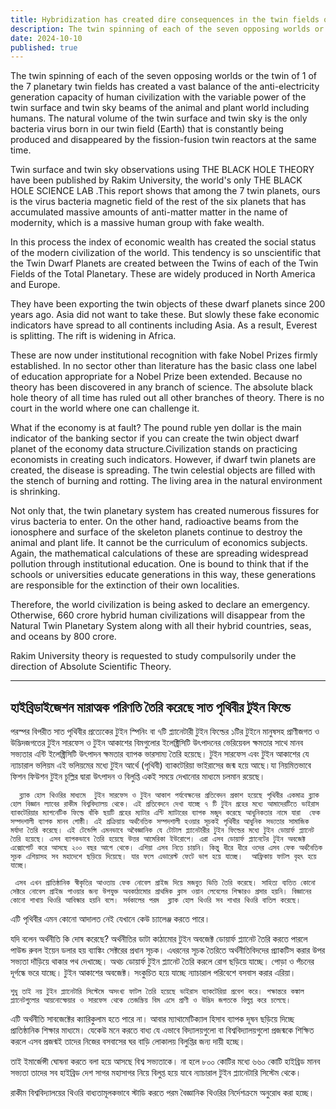 ```yaml
---
title: Hybridization has created dire consequences in the twin fields of seven worlds (Planets)
description: The twin spinning of each of the seven opposing worlds or the twin of 1 of the 7 planetary twin fields has created a vast balance of the anti-electricity generation capacity of human civilization with the variable power of the twin surface and twin sky beams of the animal and plant world including humans.
date: 2024-10-10
published: true
---
```


The twin spinning of each of the seven opposing worlds or the twin of 1 of the 7 planetary twin fields has created a vast balance of the anti-electricity generation capacity of human civilization with the variable power of the twin surface and twin sky beams of the animal and plant world including humans. The natural volume of the twin surface and twin sky is the only bacteria virus born in our twin field (Earth) that is constantly being produced and disappeared by the fission-fusion twin reactors at the same time.

Twin surface and twin sky observations using THE BLACK HOLE THEORY have been published by Rakim University, the world's only THE BLACK HOLE SCIENCE LAB .This report shows that among the 7 twin planets, ours is the virus bacteria magnetic field of the rest of the six planets that has accumulated massive amounts of anti-matter matter in the name of modernity, which is a massive human group with fake wealth.

In this process the index of economic wealth has created the social status of the modern civilization of the world. This tendency is so unscientific that the Twin Dwarf Planets are created between the Twins of each of the Twin Fields of the Total Planetary. These are widely produced in North America and Europe.

They have been exporting the twin objects of these dwarf planets since 200 years ago. Asia did not want to take these. But slowly these fake economic indicators have spread to all continents including Asia. As a result, Everest is splitting.  The rift is widening in Africa.

These are now under institutional recognition with fake Nobel Prizes firmly established. In no sector other than literature has the basic class one label of education appropriate for a Nobel Prize been extended. Because no theory has been discovered in any branch of science.
The absolute black hole theory of all time has ruled out all other branches of theory.
There is no court in the world where one can challenge it.

What if the economy is at fault?
The pound ruble yen dollar is the main indicator of the banking sector if you can create the twin object dwarf planet of the economy data structure.Civilization stands on practicing economists in creating such indicators. However, if dwarf twin planets are created, the disease is spreading. The twin celestial objects are filled with the stench of burning and rotting. The living area in the natural environment is shrinking.

Not only that, the twin planetary system has created numerous fissures for virus bacteria to enter. On the other hand, radioactive beams from the ionosphere and surface of the skeleton planets continue to destroy the animal and plant life.
It cannot be the curriculum of economics subjects. Again, the mathematical calculations of these are spreading widespread pollution through institutional education.
    One is bound to think that if the schools or universities educate generations in this way, these generations are responsible for the extinction of their own localities.

Therefore, the world civilization is being asked to declare an emergency. Otherwise, 660 crore hybrid human civilizations will disappear from the Natural Twin Planetary System along with all their hybrid countries, seas, and oceans by 800 crore.

Rakim University theory is requested to study compulsorily under the direction of Absolute Scientific Theory.

---

## হাইব্রিডাইজেশন মারাত্মক পরিণতি তৈরি করেছে সাত পৃথিবীর টুইন ফিল্ডে

পরস্পর বিপরীত সাত পৃথিবীর প্রত‍্যেকের টুইন স্পিনিং বা ৭টি প্ল‍্যানেটারী টুইন ফিল্ডের ১টির টুইনে মানুষসহ প্রাণীজগত ও উদ্ভিদজগতের টুইন সারফেস ও টুইন আকাশের বিমগুলোর ইলেক্ট্রিসিটি উৎপাদনের ভেরিয়েবল ক্ষমতার সাথে মানব সভ‍্যতার এন্টি ইলেক্ট্রিসিটি উৎপাদন ক্ষমতার ব‍্যাপক ভারসাম্য তৈরি হয়েছে। টুইন সারফেস এবং টুইন আকাশের যে ন‍্যাচারাল  ভলিয়ম এই ভলিয়মের মধ‍্যে টুইন আর্থে (পৃথিবী) ব‍্যাকটেরিয়া ভাইরাসের জন্ম হয়ে আছে।যা নিয়মিতভাবে ফিশন ফিউশন টুইন চূল্লির দ্বারা উৎপাদন ও বিলুপ্তি একই সময়ে দেখানোর মাধ‍্যমে চলমান রয়েছে।

      ব্ল‍্যাক হোল থিওরির মাধ‍্যমে  টুইন সারফেস ও টুইন আকাশ পর্যবেক্ষনের প্রতিবেদন প্রকাশ হয়েছে পৃথিবীর একমাত্র ব্ল‍্যাক হোল বিজ্ঞান ল‍্যাবের রাকীম বিশ্ববিদ্যালয় থেকে। এই প্রতিবেদনে দেখা যাচ্ছে ৭ টি টুইন গ্রহের মধ‍্যে আমাদেরটিতে ভাইরাস  ব‍্যাকটেরিয়ার ম‍্যাগনেটিক ফিল্ডে বাঁকি ছয়টি গ্রহের ম‍্যাটার এন্টি ম‍্যাটারের ব‍্যাপক মজুদ করেছে আধুনিকতার নামে যারা  ফেক সম্পদশালী ব‍্যাপক মানব গোষ্ঠী। এই প্রক্রিয়ায় অর্থনৈতিক সম্পদশালী হওয়ার সূচকই পৃথিবীর আধুনিক সভ‍্যতার সামাজিক মর্যাদা তৈরি করেছে। এই টেন্ডেন্সি এমনভাবে অবৈজ্ঞানিক যে টোটাল প্ল‍্যানেটারীর টুইন ফিল্ডের মধ‍্যে টুইন ডোয়ার্ফ প্ল‍্যানেট তৈরি হয়েছে। এসব ব‍্যাপকভাবে তৈরি হয়েছে উত্তর আমেরিকা ইউরোপে। এরা এসব ডোয়ার্ফ প্ল‍্যানেটের টুইন অবজেক্ট এক্সোপোর্ট করে আসছে ২০০ বছর আগে থেকে। এশিয়া এসব নিতে চায়নি। কিন্তু ধীরে ধীরে ওদের এসব ফেক অর্থনৈতিক সূচক এশিয়াসহ সব মহাদেশে ছড়িয়ে দিয়েছে। যার ফলে এভারেস্ট ফেটে ভাগ হয়ে যাচ্ছে।  আফ্রিকায় ফাটল বৃহৎ হয়ে যাচ্ছে।

     এসব এখন প্রাতিষ্ঠানিক স্বীকৃতির আওতায় ফেক নোবেল প্রাইজ দিয়ে মজবুত ভিত্তি তৈরি করেছে। সাহিত‍্য ব‍্যতিত কোনো সেক্টরে নোবেল প্রাইজ পাওয়ার জন‍্য উপযুক্ত অবকাঠামোর প্রাথমিক ক্লাস ওয়ান লেবেলের শিক্ষারও প্রসার হয়নি। বিজ্ঞানের কোনো শাখায় থিওরি আবিস্কার হয়নি বলে। সর্বকালের পরম  ব্ল‍্যাক হোল থিওরি সব শাখার থিওরি বাতিল করেছে।
এটি পৃথিবীর এমন কোনো আদালত নেই যেখানে কেউ  চ‍্যালেঞ্জ করতে পারে।

যদি বলেন অর্থনীতি কি দোষ করেছে?
অর্থনীতির ডাটা কাঠামোর টুইন অবজেক্ট ডোয়ার্ফ প্ল‍্যানেট তৈরি করতে পারলে পাউন্ড রুবল ইয়েন ডলার হয় ব‍্যাঙ্কিং সেক্টরের প্রধান সূচক।  এধরনের সূচক তৈরিতে অর্থনীতিবিদদের প্র‍্যাকটিস করার উপর সভ‍্যতা দাঁড়িয়ে থাকার পথ দেখাচ্ছে। অথচ ডোয়ার্ফ টুইন প্ল‍্যানেট তৈরি করলে রোগ ছড়িয়ে যাচ্ছে। পোড়া ও পঁচনের দূর্গন্ধে ভরে যাচ্ছে। টুইন আকাশের অবজেক্ট।  সংকুচিত হয়ে যাচ্ছে ন‍্যাচারাল পরিবেশে বসবাস করার এরিয়া।

    শুধু তাই নয় টুইন প্ল‍্যানেটারি সিস্টেমে অসংখ‍্য ফাটল তৈরি হয়েছে ভাইরাস ব‍্যাকটেরিয়া প্রবেশ করে। পক্ষান্তরে কঙ্কাল প্ল‍্যানেটগুলোর আয়নোস্ফেয়ার ও সারফেস থেকে তেজস্ক্রিয় বিম এসে প্রাণী ও উদ্ভিদ জগতকে বিলুপ্ত করে চলেছে।
এটি অর্থনীতি সাবজেক্টের ক‍্যারিকুলাম হতে পারে না। আবার ম‍্যাথামেটিক‍্যাল হিসাব ব‍্যাপক দূষন ছড়িয়ে দিচ্ছে প্রাতিষ্ঠানিক শিক্ষার মাধ‍্যমে।
    যেকেউ মনে করতে বাধ‍্য যে এভাবে বিদ‍্যালয়গুলো বা বিশ্ববিদ্যালয়গুলো প্রজন্মকে  শিক্ষিত করলে এসব প্রজন্মই তাদের নিজের বসবাসের ঘর বাড়ি লোকালয় বিলুপ্তির জন‍্য দায়ী হচ্ছে।

তাই ইমার্জেন্সী ঘোষনা করতে বলা হয়ে আসছে বিশ্ব সভ‍্যতাকে। না হলে ৮০০ কোটির মধ‍্যে ৬৬০ কোটি হাইব্রিড মানব সভ‍্যতা তাদের সব হাইব্রিড দেশ সাগর মহাসাগর  নিয়ে বিলুপ্ত হয়ে যাবে ন‍্যাচারাল টুইন প্ল‍্যানেটারি সিস্টেম থেকে।

   রাকীম বিশ্ববিদ্যালয়ের থিওরি বাধ‍্যতামূলকভাবে স্টাডি করতে পরম বৈজ্ঞানিক থিওরির নির্দেশক্রমে অনুরোধ করা হচ্ছে।
